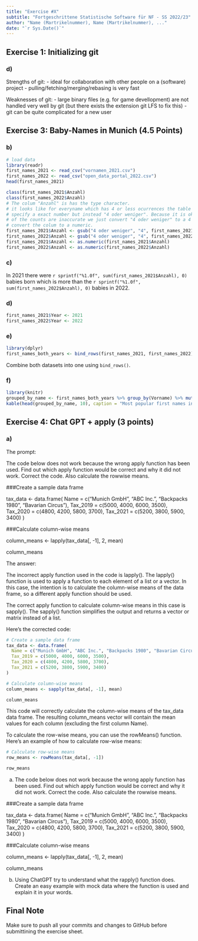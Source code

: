 ```yaml
---
title: "Exercise #X"
subtitle: "Fortgeschrittene Statistische Software für NF - SS 2022/23"
author: "Name (Martrikelnummer), Name (Martrikelnummer), ..."
date: "`r Sys.Date()`"
---
```



## Exercise 1: Initializing git

### d)

Strengths of git:
  - ideal for collaboration with other people on a (software) project
  - pulling/fetching/merging/rebasing is very fast

Weaknesses of git:
  - large binary files (e.g. for game devellopment) are not handled very well by git (but there exists the extension git LFS to fix this)
  - git can be quite complicated for a new user

## Exercise 3: Baby-Names in Munich (4.5 Points)

### b)

```r
# load data
library(readr)
first_names_2021 <- read_csv("vornamen_2021.csv")
first_names_2022 <- read_csv("open_data_portal_2022.csv")
head(first_names_2021)
```


```r
class(first_names_2021$Anzahl)
class(first_names_2022$Anzahl)
# The colum "Anzahl" is has the type character.
# it looks like for everyname which has 4 or less ocurrences the table doesn't 
# specify a exact number but instead "4 oder weniger". Because it is ok that some
# of the counts are inaccurate we just convert "4 oder weniger" to a 4 and 
# convert the colum to a numeric.
first_names_2021$Anzahl <- gsub("4 oder weniger", "4", first_names_2021$Anzahl)
first_names_2022$Anzahl <- gsub("4 oder weniger", "4", first_names_2022$Anzahl)
first_names_2021$Anzahl <- as.numeric(first_names_2021$Anzahl)
first_names_2022$Anzahl <- as.numeric(first_names_2022$Anzahl)
```

### c)

In 2021 there were `r sprintf("%1.0f", sum(first_names_2021$Anzahl), 0)` babies born which is more than the `r sprintf("%1.0f", sum(first_names_2022$Anzahl), 0)` babies in 2022.


### d)

```r
first_names_2021$Year <- 2021
first_names_2022$Year <- 2022
```

### e)

```r
library(dplyr)
first_names_both_years <- bind_rows(first_names_2021, first_names_2022)
```
Combine both datasets into one using `bind_rows()`.

### f)

```r
library(knitr)
grouped_by_name <- first_names_both_years %>% group_by(Vorname) %>% mutate(Anzahl = sum(Anzahl)) %>% arrange(desc(Anzahl)) %>% select(-Year) %>% distinct()
kable(head(grouped_by_name, 10), caption = "Most popular first names in Munich (2021-2022)")
```


## Exercise 4: Chat GPT + apply (3 points)

### a)

The prompt:

The code below does not work because the wrong apply function has
    been used. Find out which apply function would be correct and why it
    did not work. Correct the code. Also calculate the rowwise means.

###Create a sample data frame

tax_data \<- data.frame( Name = c("Munich GmbH", "ABC Inc.", "Backpacks
1980", "Bavarian Circus"), Tax_2019 = c(5000, 4000, 6000, 3500),
Tax_2020 = c(4800, 4200, 5800, 3700), Tax_2021 = c(5200, 3800, 5900,
3400) )

###Calculate column-wise means

column_means \<- lapply(tax_data\[, -1\], 2, mean)

column_means



The answer:

The incorrect apply function used in the code is lapply(). The lapply() function is used to apply a function to each element of a list or a vector. In this case, the intention is to calculate the column-wise means of the data frame, so a different apply function should be used.

The correct apply function to calculate column-wise means in this case is sapply(). The sapply() function simplifies the output and returns a vector or matrix instead of a list.

Here's the corrected code:

```r
# Create a sample data frame
tax_data <- data.frame(
  Name = c("Munich GmbH", "ABC Inc.", "Backpacks 1980", "Bavarian Circus"),
  Tax_2019 = c(5000, 4000, 6000, 3500),
  Tax_2020 = c(4800, 4200, 5800, 3700),
  Tax_2021 = c(5200, 3800, 5900, 3400)
)

# Calculate column-wise means
column_means <- sapply(tax_data[, -1], mean)

column_means
```

This code will correctly calculate the column-wise means of the tax_data data frame. The resulting column_means vector will contain the mean values for each column (excluding the first column Name).

To calculate the row-wise means, you can use the rowMeans() function. Here's an example of how to calculate row-wise means:

```r
# Calculate row-wise means
row_means <- rowMeans(tax_data[, -1])

row_means
```





a)  The code below does not work because the wrong apply function has
    been used. Find out which apply function would be correct and why it
    did not work. Correct the code. Also calculate the rowwise means.

###Create a sample data frame

tax_data \<- data.frame( Name = c("Munich GmbH", "ABC Inc.", "Backpacks
1980", "Bavarian Circus"), Tax_2019 = c(5000, 4000, 6000, 3500),
Tax_2020 = c(4800, 4200, 5800, 3700), Tax_2021 = c(5200, 3800, 5900,
3400) )

###Calculate column-wise means

column_means \<- lapply(tax_data\[, -1\], 2, mean)

column_means

b)  Using ChatGPT try to understand what the rapply() function does.
    Create an easy example with mock data where the function is used and
    explain it in your words.

## Final Note

Make sure to push all your commits and changes to GitHub before
submittining the exercise sheet.
